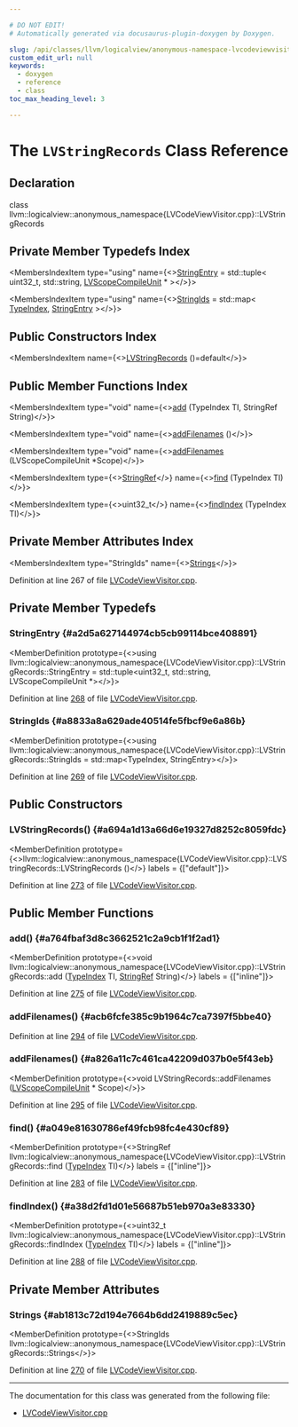 ```yaml
---

# DO NOT EDIT!
# Automatically generated via docusaurus-plugin-doxygen by Doxygen.

slug: /api/classes/llvm/logicalview/anonymous-namespace-lvcodeviewvisitor-cpp-/lvstringrecords
custom_edit_url: null
keywords:
  - doxygen
  - reference
  - class
toc_max_heading_level: 3

---
```





# The `LVStringRecords` Class Reference

<DoxygenPage pluginConfig={pluginConfig}>



## Declaration

<CodeBlock>class llvm::logicalview::anonymous_namespace{LVCodeViewVisitor.cpp}::LVStringRecords</CodeBlock>

## Private Member Typedefs Index

<MembersIndex>

<MembersIndexItem
  type="using"
  name={<><a href="#a2d5a627144974cb5cb99114bce408891">StringEntry</a> = std::tuple&lt; uint32&#95;t, std::string, <a href="/docs/api/classes/llvm/logicalview/lvscopecompileunit">LVScopeCompileUnit</a> &#42; &gt;</>}>
</MembersIndexItem>

<MembersIndexItem
  type="using"
  name={<><a href="#a8833a8a629ade40514fe5fbcf9e6a86b">StringIds</a> = std::map&lt; <a href="/docs/api/classes/llvm/codeview/typeindex">TypeIndex</a>, <a href="/docs/api/namespaces/llvm/dwarf-linker/#a0b0094f2370abd91cc57b6d5476a599b">StringEntry</a> &gt;</>}>
</MembersIndexItem>

</MembersIndex>

## Public Constructors Index

<MembersIndex>

<MembersIndexItem
  name={<><a href="#a694a1d13a66d6e19327d8252c8059fdc">LVStringRecords</a> ()=default</>}>
</MembersIndexItem>

</MembersIndex>

## Public Member Functions Index

<MembersIndex>

<MembersIndexItem
  type="void"
  name={<><a href="#a764fbaf3d8c3662521c2a9cb1f1f2ad1">add</a> (TypeIndex TI, StringRef String)</>}>
</MembersIndexItem>

<MembersIndexItem
  type="void"
  name={<><a href="#acb6fcfe385c9b1964c7ca7397f5bbe40">addFilenames</a> ()</>}>
</MembersIndexItem>

<MembersIndexItem
  type="void"
  name={<><a href="#a826a11c7c461ca42209d037b0e5f43eb">addFilenames</a> (LVScopeCompileUnit &#42;Scope)</>}>
</MembersIndexItem>

<MembersIndexItem
  type={<><a href="/docs/api/classes/llvm/stringref">StringRef</a></>}
  name={<><a href="#a049e81630786ef49fcb98fc4e430cf89">find</a> (TypeIndex TI)</>}>
</MembersIndexItem>

<MembersIndexItem
  type={<>uint32&#95;t</>}
  name={<><a href="#a38d2fd1d01e56687b51eb970a3e83330">findIndex</a> (TypeIndex TI)</>}>
</MembersIndexItem>

</MembersIndex>

## Private Member Attributes Index

<MembersIndex>

<MembersIndexItem
  type="StringIds"
  name={<><a href="#ab1813c72d194e7664b6dd2419889c5ec">Strings</a></>}>
</MembersIndexItem>

</MembersIndex>


Definition at line 267 of file <a href="/docs/api/files/lib/lib/debuginfo/lib/debuginfo/logicalview/lib/debuginfo/logicalview/readers/lvcodeviewvisitor-cpp">LVCodeViewVisitor.cpp</a>.

<SectionDefinition>

## Private Member Typedefs

### StringEntry {#a2d5a627144974cb5cb99114bce408891}

<MemberDefinition
  prototype={<>using llvm::logicalview::anonymous&#95;namespace&#123;LVCodeViewVisitor.cpp&#125;::LVStringRecords::StringEntry =  std::tuple&lt;uint32&#95;t, std::string, LVScopeCompileUnit &#42;&gt;</>}>

Definition at line <a href="/docs/api/files/lib/lib/debuginfo/lib/debuginfo/logicalview/lib/debuginfo/logicalview/readers/lvcodeviewvisitor-cpp/#l00268">268</a> of file <a href="/docs/api/files/lib/lib/debuginfo/lib/debuginfo/logicalview/lib/debuginfo/logicalview/readers/lvcodeviewvisitor-cpp">LVCodeViewVisitor.cpp</a>.
</MemberDefinition>

### StringIds {#a8833a8a629ade40514fe5fbcf9e6a86b}

<MemberDefinition
  prototype={<>using llvm::logicalview::anonymous&#95;namespace&#123;LVCodeViewVisitor.cpp&#125;::LVStringRecords::StringIds =  std::map&lt;TypeIndex, StringEntry&gt;</>}>

Definition at line <a href="/docs/api/files/lib/lib/debuginfo/lib/debuginfo/logicalview/lib/debuginfo/logicalview/readers/lvcodeviewvisitor-cpp/#l00269">269</a> of file <a href="/docs/api/files/lib/lib/debuginfo/lib/debuginfo/logicalview/lib/debuginfo/logicalview/readers/lvcodeviewvisitor-cpp">LVCodeViewVisitor.cpp</a>.
</MemberDefinition>

</SectionDefinition>

<SectionDefinition>

## Public Constructors

### LVStringRecords() {#a694a1d13a66d6e19327d8252c8059fdc}

<MemberDefinition
  prototype={<>llvm::logicalview::anonymous&#95;namespace&#123;LVCodeViewVisitor.cpp&#125;::LVStringRecords::LVStringRecords ()</>}
  labels = {["default"]}>

Definition at line <a href="/docs/api/files/lib/lib/debuginfo/lib/debuginfo/logicalview/lib/debuginfo/logicalview/readers/lvcodeviewvisitor-cpp/#l00273">273</a> of file <a href="/docs/api/files/lib/lib/debuginfo/lib/debuginfo/logicalview/lib/debuginfo/logicalview/readers/lvcodeviewvisitor-cpp">LVCodeViewVisitor.cpp</a>.
</MemberDefinition>

</SectionDefinition>

<SectionDefinition>

## Public Member Functions

### add() {#a764fbaf3d8c3662521c2a9cb1f1f2ad1}

<MemberDefinition
  prototype={<>void llvm::logicalview::anonymous&#95;namespace&#123;LVCodeViewVisitor.cpp&#125;::LVStringRecords::add (<a href="/docs/api/classes/llvm/codeview/typeindex">TypeIndex</a> TI, <a href="/docs/api/classes/llvm/stringref">StringRef</a> String)</>}
  labels = {["inline"]}>

Definition at line <a href="/docs/api/files/lib/lib/debuginfo/lib/debuginfo/logicalview/lib/debuginfo/logicalview/readers/lvcodeviewvisitor-cpp/#l00275">275</a> of file <a href="/docs/api/files/lib/lib/debuginfo/lib/debuginfo/logicalview/lib/debuginfo/logicalview/readers/lvcodeviewvisitor-cpp">LVCodeViewVisitor.cpp</a>.
</MemberDefinition>

### addFilenames() {#acb6fcfe385c9b1964c7ca7397f5bbe40}

<MemberDefinition
  prototype="void LVStringRecords::addFilenames ()">

Definition at line <a href="/docs/api/files/lib/lib/debuginfo/lib/debuginfo/logicalview/lib/debuginfo/logicalview/readers/lvcodeviewvisitor-cpp/#l00294">294</a> of file <a href="/docs/api/files/lib/lib/debuginfo/lib/debuginfo/logicalview/lib/debuginfo/logicalview/readers/lvcodeviewvisitor-cpp">LVCodeViewVisitor.cpp</a>.
</MemberDefinition>

### addFilenames() {#a826a11c7c461ca42209d037b0e5f43eb}

<MemberDefinition
  prototype={<>void LVStringRecords::addFilenames (<a href="/docs/api/classes/llvm/logicalview/lvscopecompileunit">LVScopeCompileUnit</a> &#42; Scope)</>}>

Definition at line <a href="/docs/api/files/lib/lib/debuginfo/lib/debuginfo/logicalview/lib/debuginfo/logicalview/readers/lvcodeviewvisitor-cpp/#l00295">295</a> of file <a href="/docs/api/files/lib/lib/debuginfo/lib/debuginfo/logicalview/lib/debuginfo/logicalview/readers/lvcodeviewvisitor-cpp">LVCodeViewVisitor.cpp</a>.
</MemberDefinition>

### find() {#a049e81630786ef49fcb98fc4e430cf89}

<MemberDefinition
  prototype={<>StringRef llvm::logicalview::anonymous&#95;namespace&#123;LVCodeViewVisitor.cpp&#125;::LVStringRecords::find (<a href="/docs/api/classes/llvm/codeview/typeindex">TypeIndex</a> TI)</>}
  labels = {["inline"]}>

Definition at line <a href="/docs/api/files/lib/lib/debuginfo/lib/debuginfo/logicalview/lib/debuginfo/logicalview/readers/lvcodeviewvisitor-cpp/#l00283">283</a> of file <a href="/docs/api/files/lib/lib/debuginfo/lib/debuginfo/logicalview/lib/debuginfo/logicalview/readers/lvcodeviewvisitor-cpp">LVCodeViewVisitor.cpp</a>.
</MemberDefinition>

### findIndex() {#a38d2fd1d01e56687b51eb970a3e83330}

<MemberDefinition
  prototype={<>uint32&#95;t llvm::logicalview::anonymous&#95;namespace&#123;LVCodeViewVisitor.cpp&#125;::LVStringRecords::findIndex (<a href="/docs/api/classes/llvm/codeview/typeindex">TypeIndex</a> TI)</>}
  labels = {["inline"]}>

Definition at line <a href="/docs/api/files/lib/lib/debuginfo/lib/debuginfo/logicalview/lib/debuginfo/logicalview/readers/lvcodeviewvisitor-cpp/#l00288">288</a> of file <a href="/docs/api/files/lib/lib/debuginfo/lib/debuginfo/logicalview/lib/debuginfo/logicalview/readers/lvcodeviewvisitor-cpp">LVCodeViewVisitor.cpp</a>.
</MemberDefinition>

</SectionDefinition>

<SectionDefinition>

## Private Member Attributes

### Strings {#ab1813c72d194e7664b6dd2419889c5ec}

<MemberDefinition
  prototype={<>StringIds llvm::logicalview::anonymous&#95;namespace&#123;LVCodeViewVisitor.cpp&#125;::LVStringRecords::Strings</>}>

Definition at line <a href="/docs/api/files/lib/lib/debuginfo/lib/debuginfo/logicalview/lib/debuginfo/logicalview/readers/lvcodeviewvisitor-cpp/#l00270">270</a> of file <a href="/docs/api/files/lib/lib/debuginfo/lib/debuginfo/logicalview/lib/debuginfo/logicalview/readers/lvcodeviewvisitor-cpp">LVCodeViewVisitor.cpp</a>.
</MemberDefinition>

</SectionDefinition>

<hr/>

The documentation for this class was generated from the following file:

<ul>
<li><a href="/docs/api/files/lib/lib/debuginfo/lib/debuginfo/logicalview/lib/debuginfo/logicalview/readers/lvcodeviewvisitor-cpp">LVCodeViewVisitor.cpp</a></li>
</ul>

</DoxygenPage>

